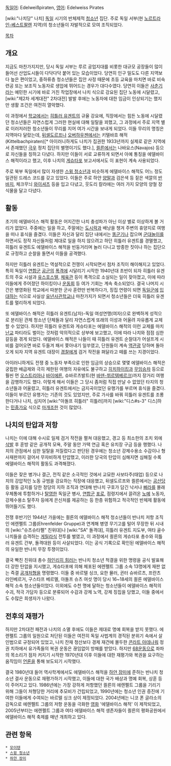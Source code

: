 [[독일어]]: Edelweißpiraten, [[영어]]: Edelweiss Pirates

[wiki:"나치당" 나치] [[독일]] 시기의 반체제적 [[청소년]] 집단. 주로 독일 서부(현 [[노르트라인-베스트팔렌]] 지역)의 청소년들이 자발적으로 모여 조직되었다.

[[목차]]

== 개요 ==
지금도 마찬가지지만, 당시 독일 서부는 루르 공업지대를 비롯한 대규모 공장들이 많이 들어선 산업도시들이 다닥다닥 붙어 있는 모습이었다. 당연히 인구 밀도도 다른 지역보다 높은 편이었고, 중하류층 청소년들은 집안 사정 때문에 초등 교육을 마치면 바로 비숙련공 또는 보조직 노동자로 생업에 뛰어드는 경우가 대다수였다. 당연히 이들은 [[사춘기]]라는 예민한 시기에 바로 거친 작업장에서 나치 식으로 강요된 집단 노동에 시달렸고, [wiki:"제2차 세계대전" 2차대전] 발발 후에는 노동자에 대한 임금이 인상되기는 했지만 생활 조건은 여전히 열악했다.

이 과정에서 [[학교]]에서는 [[히틀러 유겐트]]의 규율 강요에, 직장에서는 힘든 노동에 시달렸던 청소년들은 자연스럽게 그러한 현실에 대해 일탈을 꾀했고, 그 과정에서 주로 지역 별로 이러저러한 청소년들이 무리를 지어 여가 시간을 보내게 되었다. 이들 무리의 명칭은 지역마다 달랐는데, [[뒤셀도르프]]나 [[오버하우젠]]에서는 키텔바흐 해적(Kittelbachpiraten)[* 아이러니하게도 나치가 집권한 1933년까지 실제로 같은 지역에서 존재했던 [[극우]] 정치 집단의 별명이기도 했다.], [[쾰른]]에서는 나바요스(Navajos) 등으로 자신들을 칭하고 다녔다. 하지만 이들이 서로 교류하게 되면서 아예 통칭을 에델바이스 해적이라고 했고, 이후 나치의 [[게슈타포]] 보고서에서도 이 표현이 계속 사용되었다.

주로 북부 독일에서 많이 자생한 [[스윙 청소년]]과 비슷하게 에델바이스 해적도 어느 정도 일관된 드레스 코드를 갖고 있었다. 이들은 주로 하얀 [[양말]]과 검은색 등 짙은 색깔의 [[반바지]], 체크무늬 [[와이셔츠]] 등을 입고 다녔고, 웃도리 칼라에는 여러 가지 모양의 양철 장식물을 달고 다녔다.

== 활동 ==
초기의 에델바이스 해적 활동은 어지간한 나치 충성파가 아닌 이상 별로 이상하게 볼 거리가 없었다. 주중에는 일을 하고, 주말에는 [[도시락]]과 배낭을 챙겨 주변의 휴양지로 여행을 떠나 휴식을 즐겼다. 이들은 자신과 달리 집단 내에서는 [[똥군기]]나 잡으며 [[군대놀이]]를 하면서도 정작 자신들처럼 제대로 일을 하지 않으려고 하던 히틀러 유겐트를 경멸했고, 히틀러 유겐트도 에델바이스 해적을 빈둥거리며 놀러 다니고 방종한 짓이나 하는 집단으로 규정하고 순찰을 돌면서 이들을 공격했다.

하지만 히틀러 유겐트는 역설적으로 전쟁이 시작되면서 점차 조직이 해이해지고 있었다. 특히 독일이 [[연합군]] [[공군]]의 [[폭격]]에 시달리기 시작한 1940년대 초반이 되자 히틀러 유겐트의 주요 시설과 [[유스호스텔]], [[체육관]] 등이 폭격으로 소실되는 일이 잦아졌고, 이에 따라 이들에게 주어졌던 하이킹이나 [[운동회]] 등 여가 기회는 계속 축소되었다. 결국 나머지 시간은 병영화된 학교에서 따분한 군사 훈련만 반복하다가, 징집 연령이 되면 [[독일군]]에 [[입대]]하는 식으로 사실상 [[유년사관학교]]나 마찬가지가 되면서 청소년들은 더욱 히틀러 유겐트를 멀리하게 되었다.

또 에델바이스 해적은 히틀러 유겐트(남자)-독일 여성연맹(여자)으로 완벽하게 성적으로 분리된 관제 청소년 단체들과 달리 자연스럽게 또래의 이성과 어울려 자유롭게 교제할 수 있었다. 하지만 히틀러 유겐트와 게슈타포는 에델바이스 해적의 이런 교제를 마치 [[난교]] 파티라도 벌이는 것처럼 악의적으로 상부에 보고했고, 이에 따라 나치와 점점 심한 갈등을 겪게 되었다. 에델바이스 해적은 나들이 때 히틀러 유겐트 순찰대가 어설프게 시비를 걸어오면 바로 두들겨 패서 쫓아내기 일쑤였고, 단원들이 계속 [[역관광]] 당하며 돌아오게 되자 지역 유겐트 대장이 [[경찰]]에게 검거 작전을 펴달라고 떼를 쓰는 지경이었다.

아이러니하게도 전쟁 중 노동자 부족으로 인한 임금의 상승으로 몇몇 에델바이스 해적은 궁핍한 배급제와 극히 제한된 여행의 자유에도 불구하고 [[히치하이킹]]과 [[무임승차]] 등으로 훨씬 먼 [[오스트리아]]나 [[바이에른]], 슈바르츠발트(현 [[바덴-뷔르템베르크]])까지 장거리 여행을 감행하기도 했다. 이렇게 해서 이들은 그 당시 좀처럼 직접 만날 수 없었던 타지의 청소년들과 어울렸고, 히틀러 유겐트에서는 금지곡이었던 유행가를 부르며 휴식을 즐겼다. 이들이 부르던 유행가는 기존의 것도 있었지만, 주로 가사를 바꿔 히틀러 유겐트를 조롱한다거나 나치, 심지어 [wiki:"아돌프 히틀러" 히틀러]까지 [wiki:"디스#s-3" 디스]하는 [[민중가요]] 식으로 [[마개조]]한 것이 많았다.

== 나치의 탄압과 저항 ==
나치는 이에 대해 수시로 일제 검거 작전을 펼쳐 대응했고, 경고 등 최소한의 조치 외에 [[삭발]] 후 훈방 같은 공개적 모욕, 주말 동안 가택 연금 혹은 유치장 구금 등을 행했다. 나치의 관점에서 심한 일탈을 저질렀다고 판단된 경우에는 청소년 강제수용소 수감이나 형사재판까지 걸어서 무자비하게 탄압했고, 이러한 당국의 탄압이 심해지면 심해질 수록 에델바이스 해적의 활동도 과격해졌다.

이들은 잦은 병가나 결근, 전직 같은 소극적인 것에서 교묘한 사보타주(태업) 등으로 나치의 강압적인 노동 규범을 강요하는 직장에 대응했고, 뒤셀도르프와 쾰른에서는 [[공산당]] 등 활동 금지를 당한 정당의 지하 조직과 연대해 반나치 구호가 담긴 낙서나 [[삐라]]를 몰래 우체통에 투함하거나 [[탈영]]한 독일군 병사, [[연합군]] [[포로]], 점령지에서 끌려온 [[노예]] 노동자, 강제수용소 탈주자 등에게 은신처를 제공하는 등 한층 위험하고 적극적인 반체제 활동에 뛰어들기도 했다.

전쟁 후반기인 1944년 가을에는 쾰른의 에델바이스 해적 청소년들이 반나치 저항 조직인 에렌펠트 그룹(Ehrenfelder Gruppe)과 연계해 병영 무기고를 털어 무장한 뒤 시내의 [wiki:"슈츠슈타펠" 친위대]나 [wiki:"SA" 돌격대], 히틀러 유겐트 지도부, 여타 골수 나치들을 습격하는 [[게릴라]]식 전투를 벌였고, 이 과정에서 쾰른의 게슈타포 총수와 히틀러 유겐트 간부, 돌격대원 등이 사살되었다. 이는 공식 기록으로 확인된 에델바이스 해적의 유일한 반나치 무장 투쟁이었다.

결국 빡친 친위대 총수 [[하인리히 힘러]]는 반나치 청소년 척결을 위한 명령을 공식 발표해 더 강한 탄압을 지시했고, 게슈타포에 의해 체포된 에렌펠트 그룹 소속 13명에게 재판 없는 즉결 [[공개처형]]을 명령했다. 이들 중 바르텔 싱크, 요한 뮬러, 귄터 슈바르츠, 프란츠 라인베르거, 구스타프 베르멜, 아돌프 슈츠 여섯 명이 당시 16~18세의 쾰른 에델바이스 해적 소속 청소년들이었다. 이외에도 수천 명에 달하는 청소년들이 에델바이스 해적의 수괴, 적극 가담자 등으로 분류되어 수감과 강제 노역, 강제 징집을 당했고, 이들 중에서도 수많은 희생자가 나왔다.

== 전후의 재평가 ==
하지만 2차대전 패전과 나치의 소멸 후에도 이들은 제대로 명예 회복을 받지 못했다. 에렌펠트 그룹의 일원으로 처단된 이들은 여전히 독일 사법계의 경직된 분위기 속에서 살인범으로 규정되어 있었고, 나치 잔재 청산보다 경제 재건에 몰두한 [[콘라트 아데나워]] 정권 치하에서 유가족들의 복권 운동은 끊임없이 방해를 받았다. 하지만 [[68운동]]으로 좌파의 목소리가 점차 커지기 시작한 1970년대 이후 이들에 대한 재평가와 복권을 요구하는 움직임이 [[언론]]을 통해 보도되기 시작했다.

결국 1980년대 들어 역사학계에서도 에델바이스 해적을 [[하얀 장미]]에 준하는 반나치 청소년 결사 운동으로 재평가하기 시작했고, 이들에 대한 국가 배상과 명예 회복, 상훈 등이 주어지고 있다. 1986년에는 가장 강하게 저항했던 쾰른의 에렌펠트 그룹을 기리기 위해 그들이 처형당한 거리에 추모비가 건립되었고, 1990년에는 청소년 인권 증진에 기여한 이들에게 수여되는 바르텔 싱크 상이 제정되었다. 2004년에는 니코 폰 글라소의 감독으로 에렌펠트 그룹의 저항 운동을 극화한 [[영화]] '에델바이스 해적' 이 제작되었고, 2005년부터는 에렌펠트 그룹과 여타 에델바이스 해적 생존자들이 쾰른의 평화공원에서 에델바이스 해적 축제를 매년 개최하고 있다.

== 관련 항목 ==
 * [[모이텐]]
 * [[스윙 청소년]]
 * [[하얀 장미]]
